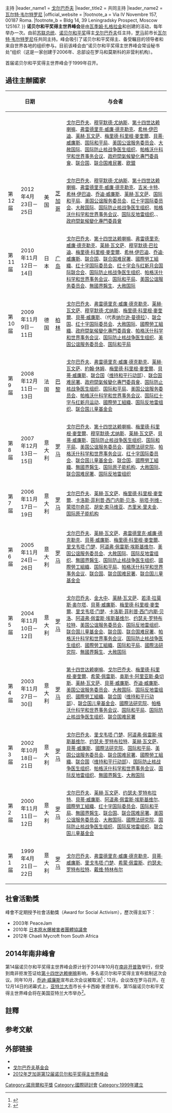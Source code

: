 {{Infobox geopolitical organization
|name = 诺贝尔和平奖得主世界峰会
|image_symbol = 
|symbol_width = 
|languages_type = [[官方语言|官方语言]]
|languages =
 {{collapsible list
  |titlestyle = background:transparent;text-align:left;font-weight:normal;
  |title = 7种语言
  |[[阿拉伯语|阿拉伯语]] |汉语 |英语 |法语
  |俄语 |西班牙语 |波兰语
 }}
|text_symbol_type = 官方组织
|text_symbol = 诺贝尔和平奖得主世界峰会常设秘书处
|admin_center_type = 总部
|admin_center =
 {{unbulleted list
  | 意大利[[罗马|罗马]]<sup>a</sup>
  | 俄罗斯[[莫斯科|莫斯科]]<sup>b</sup>
 }}
<!-- |membership_type = Correspondents
|membership =
 {{collapsible list
  |titlestyle = background:transparent;text-align:left;font-weight:normal;
  |title = 6个国家
  |加纳 |意大利 |日本
  |波兰 |俄罗斯 |南非
 }} -->
|leader_title1 = 主席{{\}}主持
|leader_name1 = [[戈尔巴乔夫|戈尔巴乔夫]]
|leader_title2 = 共同主持
|leader_name2 = [[瓦尔特·韦尔特罗尼|瓦尔特·韦尔特罗尼]]
|official_website = {{URL|http://www.nobelforpeace-summits.org|nobelforpeace-summits.org}}
|footnote_a = Via IV Novembre 157, 00187 Roma.
|footnote_b = Bldg 14, 39 Leningradsky Prospect, Moscow 125167.
}}
'''诺贝尔和平奖得主世界峰会'''是由[[瓦季姆·扎格拉金|瓦季姆·扎格拉金]]和{{tsl|en|The Gorbachev Foundation|戈尔巴乔夫基金会}}创建的活动，每年举办一次。由前[[苏联总统|苏联总统]]、[[诺贝尔和平奖|诺贝尔和平奖]]得主[[戈尔巴乔夫|戈尔巴乔夫]]任主持，[[罗马|罗马]]前市长[[瓦尔特·韦尔特罗尼|瓦尔特·韦尔特罗尼]]任共同主持。峰会吸引了诺贝尔和平奖得主、备受瞩目的领导者和来自世界各地的组织参与。目前该峰会由“诺贝尔和平奖得主世界峰会常设秘书处”组织（这是一家创建于2006年、总部设在罗马和莫斯科的非营利机构）。

首届诺贝尔和平奖得主世界峰会于1999年召开。

== 過往主辦國家 ==
{| class="wikitable"
|-
! !! 日期 !! {{nowrap|主办国家}} !! {{nowrap|主办城市}} !! 与会者
|-
| {{nowrap|第14届}} || {{nowrap|2014年12月14日}} || {{nowrap|意大利}} || {{nowrap|[[罗马|罗马]]}}
|style="font-size:90%;"| 
|-
| {{nowrap|第13届}} || {{nowrap|2013年10月21日－23日}} || {{nowrap|波兰}} || {{nowrap|[[华沙|华沙]]}}
|style="font-size:90%;"| [[戈尔巴乔夫|戈尔巴乔夫]]、[[穆罕默德·尤纳斯|穆罕默德·尤纳斯]]、[[第十四世达赖喇嘛|第十四世达赖喇嘛]]、[[弗雷德里克·威廉·德克勒克|弗雷德里克·威廉·德克勒克]]、[[希林·伊巴迪|希林·伊巴迪]]、[[莱赫·瓦文萨|莱赫·瓦文萨]]、[[梅里德·科里根·麥奎爾|梅里德·科里根·麥奎爾]]、[[貝蒂·威廉斯|貝蒂·威廉斯]]、[[国际和平局|国际和平局]]、[[美国公谊服务委员会|美国公谊服务委员会]]、[[大赦国际|大赦国际]]、[[国际防止核战争医生组织|国际防止核战争医生组织]]、[[帕格沃什科学和世界事务会议|帕格沃什科学和世界事务会议]]、[[政府間氣候變化專門委員會|政府間氣候變化專門委員會]]、[[联合国|联合国]]、[[联合国难民署|联合国难民署]]、[[欧盟|欧盟]]
|-
| 第12届 || 2012年{{0}}4月23日－25日 || 美国 || [[芝加哥|芝加哥]]
|style="font-size:90%;"| [[戈尔巴乔夫|戈尔巴乔夫]]、[[穆罕默德·尤纳斯|穆罕默德·尤纳斯]]、[[第十四世达赖喇嘛|第十四世达赖喇嘛]]、[[弗雷德里克·威廉·德克勒克|弗雷德里克·威廉·德克勒克]]、[[吉米·卡特|吉米·卡特]]、[[希林·伊巴迪|希林·伊巴迪]]、[[乔迪·威廉斯|乔迪·威廉斯]]、[[莱赫·瓦文萨|莱赫·瓦文萨]]、[[国际和平局|国际和平局]]、[[美国公谊服务委员会|美国公谊服务委员会]]、[[红十字国际委员会|红十字国际委员会]]、[[大赦国际|大赦国际]]、[[国际防止核战争医生组织|国际防止核战争医生组织]]、[[帕格沃什科学和世界事务会议|帕格沃什科学和世界事务会议]]、[[国际反地雷组织|国际反地雷组织]]、{{tsl|en|United Nations Department of Economic and Social Affairs|联合国经济和社会事务部}}、[[政府間氣候變化專門委員會|政府間氣候變化專門委員會]]
|-
| 第11届 || 2010年11月12日－14日 || 日本 || [[广岛|广岛]]
|style="font-size:90%;"| [[戈尔巴乔夫|戈尔巴乔夫]]、[[第十四世达赖喇嘛|第十四世达赖喇嘛]]、[[弗雷德里克·威廉·德克勒克|弗雷德里克·威廉·德克勒克]]、[[莱赫·瓦文萨|莱赫·瓦文萨]]、[[穆罕默德·巴拉迪|穆罕默德·巴拉迪]]、[[梅里德·科里根·麥奎爾|梅里德·科里根·麥奎爾]]、[[希林·伊巴迪|希林·伊巴迪]]、[[乔迪·威廉斯|乔迪·威廉斯]]、[[联合国|联合国]]、[[联合国难民署|联合国难民署]]、[[國際勞工組織|國際勞工組織]]、[[红十字国际委员会|红十字国际委员会]]、[[红十字会与红新月会国际联合会|红十字会与红新月会国际联合会]]、[[国际防止核战争医生组织|国际防止核战争医生组织]]、[[帕格沃什科学和世界事务会议|帕格沃什科学和世界事务会议]]、[[国际和平局|国际和平局]]、[[美国公谊服务委员会|美国公谊服务委员会]]、[[無國界醫生|無國界醫生]]、[[大赦国际|大赦国际]]
|-
| 第10届 || 2009年11月{{0}}9日－11日 || 德国 || [[柏林|柏林]]
|style="font-size:90%;"| [[戈尔巴乔夫|戈尔巴乔夫]]、[[弗雷德里克·威廉·德克勒克|弗雷德里克·威廉·德克勒克]]、[[莱赫·瓦文萨|莱赫·瓦文萨]]、[[穆罕默德·尤纳斯|穆罕默德·尤纳斯]]、[[梅里德·科里根·麥奎爾|梅里德·科里根·麥奎爾]]、[[貝蒂·威廉斯|貝蒂·威廉斯]]、{{tsl|en|Ahmed Kathrada|艾哈迈德·卡特拉达}}（代表[[纳尔逊·曼德拉|纳尔逊·曼德拉]]）、[[联合国|联合国]]、[[红十字国际委员会|红十字国际委员会]]、[[大赦国际|大赦国际]]、[[國際勞工組織|國際勞工組織]]、[[政府間氣候變化專門委員會|政府間氣候變化專門委員會]]、[[帕格沃什科学和世界事务会议|帕格沃什科学和世界事务会议]]、[[国际防止核战争医生组织|国际防止核战争医生组织]]、[[美国公谊服务委员会|美国公谊服务委员会]]、[[国际和平局|国际和平局]]
|-
| 第{{0}}9届 || 2008年12月11日－13日 || 法国 || [[巴黎|巴黎]]
|style="font-size:90%;"| [[戈尔巴乔夫|戈尔巴乔夫]]、[[弗雷德里克·威廉·德克勒克|弗雷德里克·威廉·德克勒克]]、[[莱赫·瓦文萨|莱赫·瓦文萨]]、[[約翰·休姆|約翰·休姆]]、[[梅里德·科里根·麥奎爾|梅里德·科里根·麥奎爾]]、[[貝蒂·威廉斯|貝蒂·威廉斯]]、[[联合国|联合国]]（[[联合国维持和平行动部|维持和平行动部]]）、[[联合国难民署|联合国难民署]]、[[政府間氣候變化專門委員會|政府間氣候變化專門委員會]]、[[国际防止核战争医生组织|国际防止核战争医生组织]]、[[国际和平局|国际和平局]]、[[美国公谊服务委员会|美国公谊服务委员会]]、[[帕格沃什科学和世界事务会议|帕格沃什科学和世界事务会议]]、[[国际红十字与红新月运动|国际红十字与红新月运动]]、[[國際勞工組織|國際勞工組織]]、[[国际反地雷组织|国际反地雷组织]]、[[联合国儿童基金会|联合国儿童基金会]]
|-
| 第{{0}}8届 || 2007年12月13日－15日 || 意大利 || [[罗马|罗马]]
|style="font-size:90%;"| [[戈尔巴乔夫|戈尔巴乔夫]]、[[第十四世达赖喇嘛|第十四世达赖喇嘛]]、[[梅里德·科里根·麥奎爾|梅里德·科里根·麥奎爾]]、[[穆罕默德·尤纳斯|穆罕默德·尤纳斯]]、[[莱赫·瓦文萨|莱赫·瓦文萨]]、[[貝蒂·威廉斯|貝蒂·威廉斯]]、[[国际防止核战争医生组织|国际防止核战争医生组织]]、[[国际和平局|国际和平局]]、[[美国公谊服务委员会|美国公谊服务委员会]]、[[國際法研究院|國際法研究院]]、[[帕格沃什科学和世界事务会议|帕格沃什科学和世界事务会议]]、[[红十字国际委员会|红十字国际委员会]]、[[联合国儿童基金会|联合国儿童基金会]]、[[联合国|联合国]]、[[國際勞工組織|國際勞工組織]]、[[無國界醫生|無國界醫生]]、[[国际原子能机构|国际原子能机构]]、[[大赦国际|大赦国际]]、[[联合国难民署|联合国难民署]]、[[国际反地雷组织|国际反地雷组织]]
|-
| 第{{0}}7届 || 2006年11月17日－19日 || 意大利 || [[罗马|罗马]]
|style="font-size:90%;"| [[戈尔巴乔夫|戈尔巴乔夫]]、[[莱赫·瓦文萨|莱赫·瓦文萨]]、[[梅里德·科里根·麥奎爾|梅里德·科里根·麥奎爾]]、[[卡洛斯·菲利普·西门内斯·贝洛|卡洛斯·菲利普·西门内斯·贝洛]]、[[丽塔·列维-蒙塔尔奇尼|丽塔·列维-蒙塔尔奇尼]]、[[胡安·索马维亚|胡安·索马维亚]]、[[杰里米·里夫金|杰里米·里夫金]]、[[国际原子能机构|国际原子能机构]]
|-
| 第{{0}}6届 || 2005年11月24日－26日 || 意大利 || [[罗马|罗马]]
|style="font-size:90%;"| [[戈尔巴乔夫|戈尔巴乔夫]]、[[莱赫·瓦文萨|莱赫·瓦文萨]]、[[弗雷德里克·威廉·德克勒克|弗雷德里克·威廉·德克勒克]]、[[貝蒂·威廉斯|貝蒂·威廉斯]]、[[梅里德·科里根·麥奎爾|梅里德·科里根·麥奎爾]]、[[里戈韦塔·门楚|里戈韦塔·门楚]]、[[阿道弗·佩雷斯·埃斯基维尔|阿道弗·佩雷斯·埃斯基维尔]]、[[美国公谊服务委员会|美国公谊服务委员会]]、[[大赦国际|大赦国际]]、[[国际反地雷组织|国际反地雷组织]]、[[無國界醫生|無國界醫生]]、[[国际防止核战争医生组织|国际防止核战争医生组织]]、[[國際勞工組織|國際勞工組織]]、[[国际和平局|国际和平局]]、[[帕格沃什科学和世界事务会议|帕格沃什科学和世界事务会议]]、[[联合国|联合国]]、[[联合国难民署|联合国难民署]]、[[联合国儿童基金会|联合国儿童基金会]]
|-
| 第{{0}}5届 || 2004年11月10日－12日 || 意大利 || [[罗马|罗马]]
|style="font-size:90%;"| [[戈尔巴乔夫|戈尔巴乔夫]]、[[金大中|金大中]]、[[莱赫·瓦文萨|莱赫·瓦文萨]]、[[若泽·拉莫斯·奥尔塔|若泽·拉莫斯·奥尔塔]]、[[貝蒂·威廉斯|貝蒂·威廉斯]]、[[梅里德·科里根·麥奎爾|梅里德·科里根·麥奎爾]]、[[里戈韦塔·门楚|里戈韦塔·门楚]]、[[卡洛斯·菲利普·西门内斯·贝洛|卡洛斯·菲利普·西门内斯·贝洛]]、[[阿道弗·佩雷斯·埃斯基维尔|阿道弗·佩雷斯·埃斯基维尔]]、[[约瑟夫·罗特布拉特|约瑟夫·罗特布拉特]]、[[美国公谊服务委员会|美国公谊服务委员会]]、[[国际反地雷组织|国际反地雷组织]]、[[联合国儿童基金会|联合国儿童基金会]]、[[联合国|联合国]]、[[联合国难民署|联合国难民署]]、[[帕格沃什科学和世界事务会议|帕格沃什科学和世界事务会议]]、[[国际防止核战争医生组织|国际防止核战争医生组织]]、[[國際勞工組織|國際勞工組織]]、[[国际和平局|国际和平局]]、[[國際法研究院|國際法研究院]]、[[無國界醫生|無國界醫生]]、[[大赦国际|大赦国际]]
|-
| 第{{0}}4届 || 2003年11月27日－30日 || 意大利 || [[罗马|罗马]]
|style="font-size:90%;"| [[第十四世达赖喇嘛|第十四世达赖喇嘛]]、[[戈尔巴乔夫|戈尔巴乔夫]]、[[梅里德·科里根·麥奎爾|梅里德·科里根·麥奎爾]]、[[希蒙·佩雷斯|希蒙·佩雷斯]]、[[奥斯卡·阿里亚斯·桑切斯|奥斯卡·阿里亚斯·桑切斯]]、[[莱赫·瓦文萨|莱赫·瓦文萨]]、[[貝蒂·威廉斯|貝蒂·威廉斯]]、[[乔迪·威廉斯|乔迪·威廉斯]]、[[美国公谊服务委员会|美国公谊服务委员会]]、[[大赦国际|大赦国际]]、[[国际反地雷组织|国际反地雷组织]]、[[國際勞工組織|國際勞工組織]]、[[联合国|联合国]]（[[联合国维持和平行动部|维持和平行动部]]）、[[联合国儿童基金会|联合国儿童基金会]]、[[國際法研究院|國際法研究院]]、[[帕格沃什科学和世界事务会议|帕格沃什科学和世界事务会议]]、[[国际和平局|国际和平局]]、[[国际防止核战争医生组织|国际防止核战争医生组织]]、[[联合国难民署|联合国难民署]]
|-
| 第{{0}}3届 || 2002年10月18日－21日 || 意大利 || [[罗马|罗马]]
|style="font-size:90%;"| [[戈尔巴乔夫|戈尔巴乔夫]]、[[里戈韦塔·门楚|里戈韦塔·门楚]]、[[阿道弗·佩雷斯·埃斯基维尔|阿道弗·佩雷斯·埃斯基维尔]]、[[约瑟夫·罗特布拉特|约瑟夫·罗特布拉特]]、[[莱赫·瓦文萨|莱赫·瓦文萨]]、[[貝蒂·威廉斯|貝蒂·威廉斯]]、[[國際法研究院|國際法研究院]]、[[国际和平局|国际和平局]]、[[美国公谊服务委员会|美国公谊服务委员会]]、[[联合国难民署|联合国难民署]]、[[國際勞工組織|國際勞工組織]]、[[联合国|联合国]]（[[联合国维持和平行动部|维持和平行动部]]）、[[国际防止核战争医生组织|国际防止核战争医生组织]]、[[帕格沃什科学和世界事务会议|帕格沃什科学和世界事务会议]]、[[国际反地雷组织|国际反地雷组织]]、[[無國界醫生|無國界醫生]]、[[大赦国际|大赦国际]]
|-
| 第{{0}}2届 || 2000年11月11日－12日 || 意大利 || [[罗马|罗马]]
|style="font-size:90%;"| [[戈尔巴乔夫|戈尔巴乔夫]]、[[莱赫·瓦文萨|莱赫·瓦文萨]]、[[约瑟夫·罗特布拉特|约瑟夫·罗特布拉特]]、[[貝蒂·威廉斯|貝蒂·威廉斯]]、[[阿道弗·佩雷斯·埃斯基维尔|阿道弗·佩雷斯·埃斯基维尔]]、[[國際勞工組織|國際勞工組織]]、[[红十字国际委员会|红十字国际委员会]]、[[国际和平局|国际和平局]]、[[無國界醫生|無國界醫生]]、[[联合国|联合国]]、[[联合国难民署|联合国难民署]]、[[美国公谊服务委员会|美国公谊服务委员会]]、[[大赦国际|大赦国际]]、[[國際法研究院|國際法研究院]]、[[国际防止核战争医生组织|国际防止核战争医生组织]]、[[国际反地雷组织|国际反地雷组织]]、[[联合国儿童基金会|联合国儿童基金会]]
|-
| 第{{0}}1届 || 1999年{{0}}4月21日－22日 || 意大利 || [[罗马|罗马]]
|style="font-size:90%;"| [[戈尔巴乔夫|戈尔巴乔夫]]、[[弗雷德里克·威廉·德克勒克|弗雷德里克·威廉·德克勒克]]、[[貝蒂·威廉斯|貝蒂·威廉斯]]、[[里戈韦塔·门楚|里戈韦塔·门楚]]、[[希蒙·佩雷斯|希蒙·佩雷斯]]、[[约瑟夫·罗特布拉特|约瑟夫·罗特布拉特]]、[[戴维·特林布尔|戴维·特林布尔]]
|}

== 社會活動獎 ==
峰會不定期授予社會活動獎（Award for Social Activism），歷次得主如下：
* 2003年 PeaceJam
* 2010年 [[日本原水爆被害者團體協議會|日本原水爆被害者團體協議會]]
* 2012年 Chaeli Mycroft from South Africa

== 2014年南非峰會 ==
第14届诺贝尔和平奖得主世界峰会原计划于2014年10月在[[南非|南非]][[开普敦|开普敦]]举行，但受到南非拒发签证给[[第十四世达赖喇嘛|第十四世达赖喇嘛]]影响，多名诺贝尔和平奖得主宣布抵制这次会议。同年10月，[[乔迪·威廉斯|乔迪·威廉斯]]宣布此次会议被取消<ref>{{Cite web|url = http://www.news24.com/SouthAfrica/News/SA-Nobel-Peace-summit-cancelled-reports-20141001|title = SA Nobel Peace summit cancelled - reports|date = 2014-10-01|accessdate = 2014-10-01|website = News24|publisher = |last = |first = |archive-date = 2014-10-04|archive-url = https://web.archive.org/web/20141004022234/http://www.news24.com/SouthAfrica/News/SA-Nobel-Peace-summit-cancelled-reports-20141001|dead-url = yes}}</ref>；12月，会议改在罗马召开。在12月14日的闭幕式上，[[亚特兰大市|亚特兰大市]]市长卡卡西姆·里德宣布，第15届诺贝尔和平奖得主世界峰会将在美国亚特兰大市举办<ref>{{Cite web|url = http://www.nobelforpeace-summits.org/mayor-reed-announces-xv-world-summit-of-nobel-peace-laureates-to-take-place-in-atlanta/|title = Mayor Reed announces XV World Summit of Nobel Peace Laureates to take place in Atlanta|date = 2014-12-15|website = World Summit of Nobel Peace Laureates|publisher = |last = |first = |deadurl = yes|archiveurl = https://archive.is/20141215173027/http://www.nobelforpeace-summits.org/mayor-reed-announces-xv-world-summit-of-nobel-peace-laureates-to-take-place-in-atlanta/|archivedate = 2014-12-15|access-date = 2014-12-16}}</ref>。

==註釋==
<references group="註"/>
==参考文献==
{{reflist}}

==外部链接==
* {{official website|http://www.nobelforpeace-summits.org/}}
* [https://web.archive.org/web/20140416024008/http://www.gorby.ru/ 戈尔巴乔夫基金会]
* [http://www.nobelsummitchicago.org/ 2012年芝加哥第12届诺贝尔和平奖得主世界峰会]{{Wayback|url=http://www.nobelsummitchicago.org/ |date=20141006085520 }} 

{{NobelPrizes}}

[[Category:諾貝爾和平獎|Category:諾貝爾和平獎]]
[[Category:國際研討會|Category:國際研討會]]
[[Category:1999年建立|Category:1999年建立]]